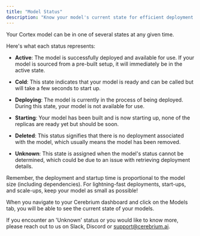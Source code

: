 ```yaml
---
title: "Model Status"
description: "Know your model's current state for efficient deployment and management"
---
```


Your Cortex model can be in one of several states at any given time.

Here's what each status represents:

- **Active**: The model is successfully deployed and available for use. If your model is sourced from a pre-built setup, it will immediately be in the active state.

- **Cold**: This state indicates that your model is ready and can be called but will take a few seconds to start up.

- **Deploying**: The model is currently in the process of being deployed. During this state, your model is not available for use.

- **Starting**: Your model has been built and is now starting up, none of the replicas are ready yet but should be soon.

- **Deleted**: This status signifies that there is no deployment associated with the model, which usually means the model has been removed.

- **Unknown**: This state is assigned when the model's status cannot be determined, which could be due to an issue with retrieving deployment details.

<Note>
    Remember, the deployment and startup time is proportional to the model size (including dependencies). For
    lightning-fast deployments, start-ups, and scale-ups, keep your model as small as possible!
</Note>

When you navigate to your Cerebrium dashboard and click on the Models tab,
you will be able to see the current state of your models.

<Note>
    If you encounter an 'Unknown' status or you would like to know more, please
    reach out to us on Slack, Discord or <a href="mailto:support@cerebrium.ai">support@cerebrium.ai</a>.
</Note>